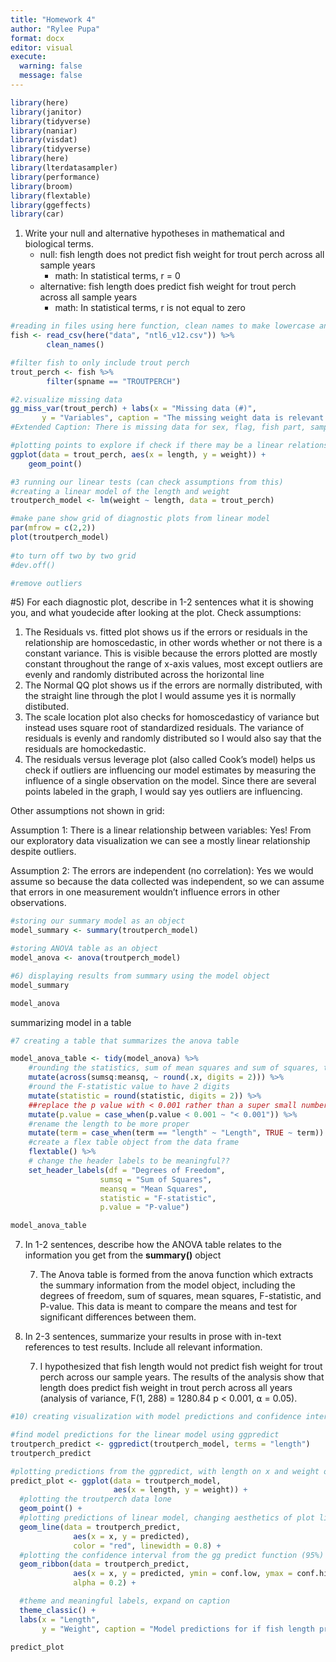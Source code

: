```yaml
---
title: "Homework 4"
author: "Rylee Pupa"
format: docx
editor: visual
execute: 
  warning: false
  message: false
---
```


```r
library(here)
library(janitor)
library(tidyverse)
library(naniar)
library(visdat)
library(tidyverse)
library(here)
library(lterdatasampler)
library(performance)
library(broom)
library(flextable)
library(ggeffects)
library(car)
```

1.  Write your null and alternative hypotheses in mathematical and biological terms.
    -   null: fish length does not predict fish weight for trout perch across all sample years
        -   math: In statistical terms, r = 0
    -   alternative: fish length does predict fish weight for trout perch across all sample years
        -   math: In statistical terms, r is not equal to zero

```r
#reading in files using here function, clean names to make lowercase and more readable
fish <- read_csv(here("data", "ntl6_v12.csv")) %>% 
        clean_names()

#filter fish to only include trout perch
trout_perch <- fish %>% 
        filter(spname == "TROUTPERCH")
```

```r
#2.visualize missing data
gg_miss_var(trout_perch) + labs(x = "Missing data (#)",
       y = "Variables", caption = "The missing weight data is relevant to the hypothesis")
#Extended Caption: There is missing data for sex, flag, fish part, sample, type, and weight. There are 200 missing data values for weight, which is the only missing data relevant to our hypothesis. 
```

```r
#plotting points to explore if check if there may be a linear relationship in the data
ggplot(data = trout_perch, aes(x = length, y = weight)) +
    geom_point()
```

```r
#3 running our linear tests (can check assumptions from this)
#creating a linear model of the length and weight
troutperch_model <- lm(weight ~ length, data = trout_perch)

#make pane show grid of diagnostic plots from linear model 
par(mfrow = c(2,2))
plot(troutperch_model) 
  
#to turn off two by two grid 
#dev.off()

#remove outliers
```

#5) For each diagnostic plot, describe in 1-2 sentences what it is showing you, and what youdecide after looking at the plot. Check assumptions:

1.  The Residuals vs. fitted plot shows us if the errors or residuals in the relationship are homoscedastic, in other words whether or not there is a constant variance. This is visible because the errors plotted are mostly constant throughout the range of x-axis values, most except outliers are evenly and randomly distributed across the horizontal line
2.  The Normal QQ plot shows us if the errors are normally distributed, with the straight line through the plot I would assume yes it is normally distibuted.
3.  The scale location plot also checks for homoscedasticy of variance but instead uses square root of standardized residuals. The variance of residuals is evenly and randomly distributed so I would also say that the residuals are homockedastic.
4.  The residuals versus leverage plot (also called Cook's model) helps us check if outliers are influencing our model estimates by measuring the influence of a single observation on the model. Since there are several points labeled in the graph, I would say yes outliers are influencing.

Other assumptions not shown in grid:

Assumption 1: There is a linear relationship between variables: Yes! From our exploratory data visualization we can see a mostly linear relationship despite outliers.

Assumption 2: The errors are independent (no correlation): Yes we would assume so because the data collected was independent, so we can assume that errors in one measurement wouldn't influence errors in other observations. 

```r
#storing our summary model as an object 
model_summary <- summary(troutperch_model)

#storing ANOVA table as an object
model_anova <- anova(troutperch_model)

#6) displaying results from summary using the model object
model_summary

model_anova
```

summarizing model in a table

```r
#7 creating a table that summarizes the anova table 

model_anova_table <- tidy(model_anova) %>% 
    #rounding the statistics, sum of mean squares and sum of squares, to two digits
    mutate(across(sumsq:meansq, ~ round(.x, digits = 2))) %>% 
    #round the F-statistic value to have 2 digits
    mutate(statistic = round(statistic, digits = 2)) %>% 
    ##replace the p value with < 0.001 rather than a super small number
    mutate(p.value = case_when(p.value < 0.001 ~ "< 0.001")) %>% 
    #rename the length to be more proper
    mutate(term = case_when(term == "length" ~ "Length", TRUE ~ term)) %>% 
    #create a flex table object from the data frame
    flextable() %>% 
    # change the header labels to be meaningful??
    set_header_labels(df = "Degrees of Freedom", 
                    sumsq = "Sum of Squares",
                    meansq = "Mean Squares",
                    statistic = "F-statistic",
                    p.value = "P-value")

model_anova_table
```

7.  In 1-2 sentences, describe how the ANOVA table relates to the information you get from the **summary()** object

    7.  The Anova table is formed from the anova function which extracts the summary information from the model object, including the degrees of freedom, sum of squares, mean squares, F-statistic, and P-value. This data is meant to compare the means and test for significant differences between them.

8.  In 2-3 sentences, summarize your results in prose with in-text references to test results. Include all relevant information.

    7.  I hypothesized that fish length would not predict fish weight for trout perch across our sample years. The results of the analysis show that length does predict fish weight in trout perch across all years (analysis of variance, F(1, 288) = 1280.84 p \< 0.001, ⍺ =
        0.05).

```r
#10) creating visualization with model predictions and confidence intervals 

#find model predictions for the linear model using ggpredict 
troutperch_predict <- ggpredict(troutperch_model, terms = "length")
troutperch_predict

#plotting predictions from the ggpredict, with length on x and weight on y
predict_plot <- ggplot(data = troutperch_model, 
                       aes(x = length, y = weight)) +
  #plotting the troutperch data lone
  geom_point() +
  #plotting predictions of linear model, changing aesthetics of plot line
  geom_line(data = troutperch_predict, 
              aes(x = x, y = predicted), 
              color = "red", linewidth = 0.8) +
  #plotting the confidence interval from the gg predict function (95%)
  geom_ribbon(data = troutperch_predict, 
              aes(x = x, y = predicted, ymin = conf.low, ymax = conf.high), 
              alpha = 0.2) +

  #theme and meaningful labels, expand on caption
  theme_classic() +
  labs(x = "Length",
       y = "Weight", caption = "Model predictions for if fish length predicts fish weight")

predict_plot
```
